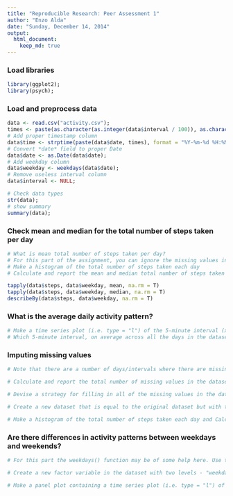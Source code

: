 ```yaml
---
title: "Reproducible Research: Peer Assessment 1"
author: "Enzo Alda"
date: "Sunday, December 14, 2014"
output: 
  html_document:
    keep_md: true
---
```


### Load libraries

```r
library(ggplot2);
library(psych);
```

### Load and preprocess data

```r
data <- read.csv("activity.csv");
times <- paste(as.character(as.integer(data$interval / 100)), as.character(data$interval %% 100), sep=":");
# Add proper timestamp column
data$time <- strptime(paste(data$date, times), format = "%Y-%m-%d %H:%M");
# Convert *date* field to proper Date
data$date <- as.Date(data$date);
# Add weekday column
data$weekday <- weekdays(data$date);
# Remove useless interval column
data$interval <- NULL;
```

```r
# Check data types
str(data);
# show summary
summary(data);
```

### Check mean and median for the total number of steps taken per day

```r
# What is mean total number of steps taken per day?
# For this part of the assignment, you can ignore the missing values in the dataset.
# Make a histogram of the total number of steps taken each day
# Calculate and report the mean and median total number of steps taken per day

tapply(data$steps, data$weekday, mean, na.rm = T)
tapply(data$steps, data$weekday, median, na.rm = T)
describeBy(data$steps, data$weekday, na.rm = T)
```

### What is the average daily activity pattern?
```r
# Make a time series plot (i.e. type = "l") of the 5-minute interval (x-axis) and the average number of steps taken, averaged across all days (y-axis)
# Which 5-minute interval, on average across all the days in the dataset, contains the maximum number of steps?
```


### Imputing missing values
```r
# Note that there are a number of days/intervals where there are missing values (coded as NA). The presence of missing days may introduce bias into some calculations or summaries of the data.

# Calculate and report the total number of missing values in the dataset (i.e. the total number of rows with NAs)

# Devise a strategy for filling in all of the missing values in the dataset. The strategy does not need to be sophisticated. For example, you could use the mean/median for that day, or the mean for that 5-minute interval, etc.

# Create a new dataset that is equal to the original dataset but with the missing data filled in.

# Make a histogram of the total number of steps taken each day and Calculate and report the mean and median total number of steps taken per day. Do these values differ from the estimates from the first part of the assignment? What is the impact of imputing missing data on the estimates of the total daily number of steps?
```


### Are there differences in activity patterns between weekdays and weekends?
```r
# For this part the weekdays() function may be of some help here. Use the dataset with the filled-in missing values for this part.

# Create a new factor variable in the dataset with two levels - "weekday" and "weekend" indicating whether a given date is a weekday or weekend day.

# Make a panel plot containing a time series plot (i.e. type = "l") of the 5-minute interval (x-axis) and the average number of steps taken, averaged across all weekday days or weekend days (y-axis). See the README file in the GitHub repository to see an example of what this plot should look like using simulated data.
```

